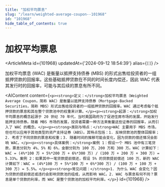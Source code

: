 ```yaml
---
title: "加权平均票息"
slug: "/learn/weighted-average-coupon--101968"
id: "101968"
hide_table_of_contents: true
---
```



# 加权平均票息

<ArticleMeta id={101968} updatedAt={'2024-09-12 18:54:39'} alias={`[]`} />
<div className='border-solid border-b border-t-0 my-4 border-[var(--ifm-color-gray-300)]' />

加权平均票息 (WAC) 是衡量以抵押支持债券 (MBS) 的形式出售给投资者的一组抵押贷款的回报率。这些基础抵押贷款在不同的时间长度内偿还，因此 WAC 代表其发行时的回报率，可能与其后续的票息有所不同。

<AIContent content={`<p><strong>定义：</strong>加权平均票息（Weighted Average Coupon，简称 WAC）是衡量以抵押支持债券（Mortgage-Backed Securities，简称 MBS）形式出售给投资者的一组抵押贷款的回报率。WAC 通过考虑每个抵押贷款的票息和其在整个贷款池中的权重来计算。</p><p><strong>起源：</strong>加权平均票息的概念起源于 20 世纪 70 年代，当时美国政府为了促进住房市场的发展，开始发行抵押支持债券。随着 MBS 市场的发展，投资者需要一种方法来衡量这些证券的回报率，从而引入了 WAC 的概念。</p><p><strong>类别与特点：</strong>WAC 主要用于 MBS 市场，但也可以应用于其他类型的资产支持证券（ABS）。其特点包括：1. 反映贷款池的整体回报率；2. 考虑了不同贷款的票息和权重；3. 随着时间的推移可能会变化，因为贷款的偿还情况会影响 WAC。</p><p><strong>具体案例：</strong>案例 1：假设一个 MBS 池中有三笔贷款，票息分别为 4%、5% 和 6%，金额分别为 100 万、200 万和 300 万。WAC 计算如下：WAC = (4%*100 万 + 5%*200 万 + 6%*300 万) / (100 万 + 200 万 + 300 万) = 5.33%。案例 2：如果其中一笔贷款提前偿还，假设 5% 的贷款提前偿还 100 万，新的 WAC 计算如下：WAC = (4%*100 万 + 5%*100 万 + 6%*300 万) / (100 万 + 100 万 + 300 万) = 5.5%。</p><p><strong>常见问题：</strong>1. 为什么 WAC 会变化？因为贷款的提前偿还或违约会影响贷款池的组成，从而影响 WAC。2. WAC 与票息有何不同？票息是单个贷款的利率，而 WAC 是整个贷款池的加权平均利率。</p>`} id={101968} />
